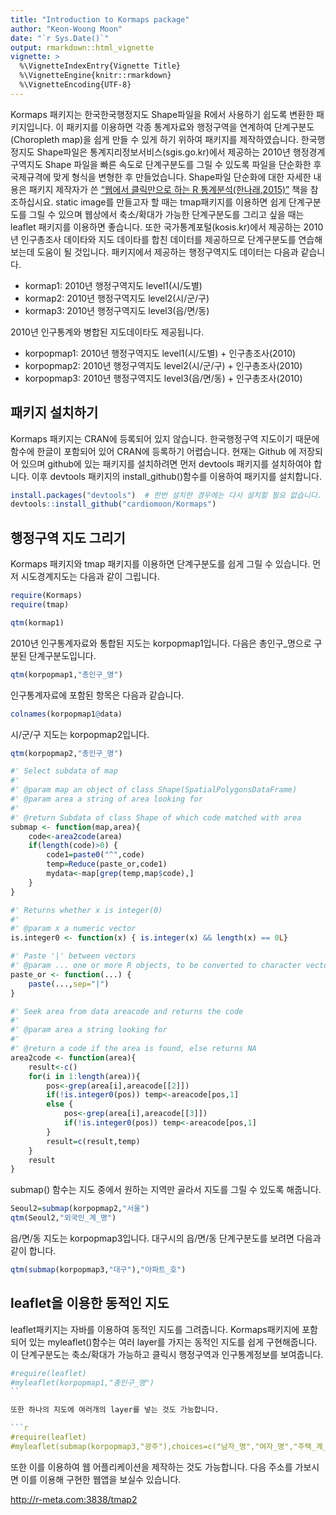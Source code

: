 ```yaml
---
title: "Introduction to Kormaps package"
author: "Keon-Woong Moon"
date: "`r Sys.Date()`"
output: rmarkdown::html_vignette
vignette: >
  %\VignetteIndexEntry{Vignette Title}
  %\VignetteEngine{knitr::rmarkdown}
  %\VignetteEncoding{UTF-8}
---
```


Kormaps 패키지는 한국한국행정지도 Shape파일을 R에서 사용하기 쉽도록 변환한 패키지입니다. 이 패키지를 이용하면 각종 통계자료와 행정구역을 연계하여 단계구분도(Choropleth map)을 쉽게 만들 수 있게 하기 위하여 패키지를 제작하였습니다. 한국행정지도 Shape파일은 통계지리정보서비스(sgis.go.kr)에서 제공하는 2010년 행정경계구역지도 Shape 파일을 빠른 속도로 단계구분도를 그릴 수 있도록 파일을 단순화한 후 국제규격에 맞게 형식을 변형한 후 만들었습니다. Shape파일 단순화에 대한 자세한 내용은 패키지 제작자가 쓴 ["웹에서 클릭만으로 하는 R 통계분석(한나래,2015)"](http://www.aladin.co.kr/shop/wproduct.aspx?ItemId=66714863) 책을 참조하십시요.  static image를 만들고자 할 때는 tmap패키지를 이용하면 쉽게 단계구분도를 그릴 수 있으며 웹상에서 축소/확대가 가능한 단계구분도를 그리고 싶을 때는 leaflet 패키지를 이용하면 좋습니다. 또한 국가통계포털(kosis.kr)에서 제공하는 2010년 인구총조사 데이타와 지도 데이타를 합친 데이터를 제공하므로 단계구분도를 연습해보는데 도움이 될 것입니다. 패키지에서 제공하는 행정구역지도 데이터는 다음과 같습니다. 

- kormap1: 2010년 행정구역지도 level1(시/도별)
- kormap2: 2010년 행정구역지도 level2(시/군/구)
- kormap3: 2010년 행정구역지도 level3(읍/면/동)

2010년 인구통계와 병합된 지도데이타도 제공됩니다. 

- korpopmap1: 2010년 행정구역지도 level1(시/도별) + 인구총조사(2010)
- korpopmap2: 2010년 행정구역지도 level2(시/군/구) + 인구총조사(2010)
- korpopmap3: 2010년 행정구역지도 level3(읍/면/동) + 인구총조사(2010)


## 패키지 설치하기

Kormaps 패키지는 CRAN에 등록되어 있지 않습니다. 한국행정구역 지도이기 때문에 함수에 한글이 포함되어 있어 CRAN에 등록하기 어렵습니다. 현재는 Github 에 저장되어 있으며 github에 있는 패키지를 설치하려면 먼저 devtools 패키지를 설치하여야 합니다. 이후 devtools 패키지의 install_github()함수를 이용하여 패키지를 설치합니다.

```r
install.packages("devtools")  # 한번 설치한 경우에는 다시 설치할 필요 없습니다.
devtools::install_github("cardiomoon/Kormaps")
```

## 행정구역 지도 그리기

Kormaps 패키지와 tmap 패키지를 이용하면 단계구분도를 쉽게 그릴 수 있습니다. 먼저 시도경계지도는 다음과 같이 그립니다.

```r
require(Kormaps)
require(tmap)

qtm(kormap1)
```

2010년 인구통계자료와 통합된 지도는 korpopmap1입니다. 다음은 총인구_명으로 구분된 단계구분도입니다.

```r
qtm(korpopmap1,"총인구_명")
```

인구통계자료에 포함된 항목은 다음과 같습니다.
```r
colnames(korpopmap1@data)
```

시/군/구 지도는 korpopmap2입니다.
```r
qtm(korpopmap2,"총인구_명")
```

```r
#' Select subdata of map
#'
#' @param map an object of class Shape(SpatialPolygonsDataFrame)
#' @param area a string of area looking for
#'
#' @return Subdata of class Shape of which code matched with area
submap <- function(map,area){
    code<-area2code(area)
    if(length(code)>0) {
        code1=paste0("^",code)
        temp=Reduce(paste_or,code1)
        mydata<-map[grep(temp,map$code),]
    }
}

#' Returns whether x is integer(0)
#'
#' @param x a numeric vector
is.integer0 <- function(x) { is.integer(x) && length(x) == 0L}

#' Paste '|' between vectors
#' @param ... one or more R objects, to be converted to character vectors.
paste_or <- function(...) {
    paste(...,sep="|")
}

#' Seek area from data areacode and returns the code
#'
#' @param area a string looking for
#'
#' @return a code if the area is found, else returns NA
area2code <- function(area){
    result<-c()
    for(i in 1:length(area)){
        pos<-grep(area[i],areacode[[2]])
        if(!is.integer0(pos)) temp<-areacode[pos,1]
        else {
            pos<-grep(area[i],areacode[[3]])
            if(!is.integer0(pos)) temp<-areacode[pos,1]
        }
        result=c(result,temp)
    }
    result
}

```
submap() 함수는 지도 중에서 원하는 지역만 골라서 지도를 그릴 수 있도록 해줍니다.
```r
Seoul2=submap(korpopmap2,"서울")
qtm(Seoul2,"외국인_계_명")
```

읍/면/동 지도는 korpopmap3입니다. 대구시의 읍/면/동 단계구분도를 보려면 다음과 같이 합니다.
```r
qtm(submap(korpopmap3,"대구"),"아파트_호")
```


## leaflet을 이용한 동적인 지도

leaflet패키지는 자바를 이용하여 동적인 지도를 그려줍니다. Kormaps패키지에 포함되어 있는 myleaflet()함수는 여러 layer를 가지는 동적인 지도를 쉽게 구현해줍니다. 이 단계구분도는 축소/확대가 가능하고 클릭시 행정구역과 인구통계정보를 보여줍니다. 


```r
#require(leaflet)
#myleaflet(korpopmap1,"총인구_명")
``

또한 하나의 지도에 여러개의 layer를 넣는 것도 가능합니다.

```r
#require(leaflet)
#myleaflet(submap(korpopmap3,"광주"),choices=c("남자_명","여자_명","주택_계_호"))
```

또한 이를 이용하여 웹 어플리케이션을 제작하는 것도 가능합니다. 다음 주소를 가보시면 이를 이용해 구현한 웹앱을 보실수 있습니다.

[http://r-meta.com:3838/tmap2](http://r-meta.com:3838/tmap2)
